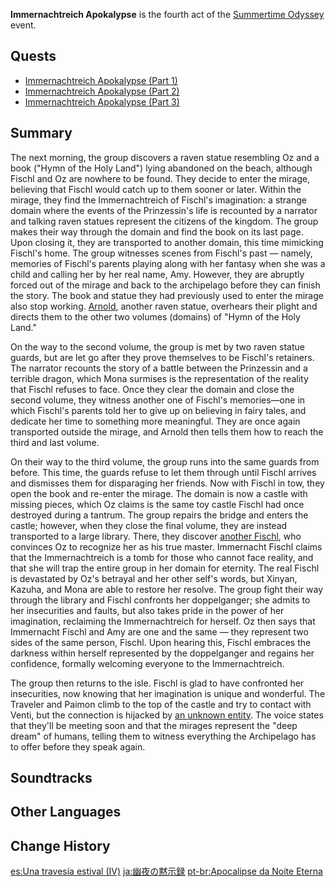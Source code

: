 {{Act Infobox
|image          = Summertime Odyssey Chapter.png
|type           = Story
|event_name     = Summertime Odyssey
|actNum         = IV
|actType        = None
|prev           = Blazin' Trails
|next           = The Ancient Azure Stars
}}
'''Immernachtreich Apokalypse''' is the fourth act of the [[Summertime Odyssey]] event.

==Quests==
* [[Immernachtreich Apokalypse (Part 1)]]
* [[Immernachtreich Apokalypse (Part 2)]]
* [[Immernachtreich Apokalypse (Part 3)]]

==Summary==
The next morning, the group discovers a raven statue resembling Oz and a book ("Hymn of the Holy Land") lying abandoned on the beach, although Fischl and Oz are nowhere to be found. They decide to enter the mirage, believing that Fischl would catch up to them sooner or later. Within the mirage, they find the Immernachtreich of Fischl's imagination: a strange domain where the events of the Prinzessin's life is recounted by a narrator and talking raven statues represent the citizens of the kingdom. The group makes their way through the domain and find the book on its last page. Upon closing it, they are transported to another domain, this time mimicking Fischl's home. The group witnesses scenes from Fischl's past — namely, memories of Fischl's parents playing along with her fantasy when she was a child and calling her by her real name, Amy. However, they are abruptly forced out of the mirage and back to the archipelago before they can finish the story. The book and statue they had previously used to enter the mirage also stop working. [[Arnold]], another raven statue, overhears their plight and directs them to the other two volumes (domains) of "Hymn of the Holy Land."

On the way to the second volume, the group is met by two raven statue guards, but are let go after they prove themselves to be Fischl's retainers. The narrator recounts the story of a battle between the Prinzessin and a terrible dragon, which Mona surmises is the representation of the reality that Fischl refuses to face. Once they clear the domain and close the second volume, they witness another one of Fischl's memories—one in which Fischl's parents told her to give up on believing in fairy tales, and dedicate her time to something more meaningful. They are once again transported outside the mirage, and Arnold then tells them how to reach the third and last volume.

On their way to the third volume, the group runs into the same guards from before. This time, the guards refuse to let them through until Fischl arrives and dismisses them for disparaging her friends. Now with Fischl in tow, they open the book and re-enter the mirage. The domain is now a castle with missing pieces, which Oz claims is the same toy castle Fischl had once destroyed during a tantrum. The group repairs the bridge and enters the castle; however, when they close the final volume, they are instead transported to a large library. There, they discover [[Immernacht Fischl|another Fischl]], who convinces Oz to recognize her as his true master. Immernacht Fischl claims that the Immernachtreich is a tomb for those who cannot face reality, and that she will trap the entire group in her domain for eternity. The real Fischl is devastated by Oz's betrayal and her other self's words, but Xinyan, Kazuha, and Mona are able to restore her resolve. The group fight their way through the library and Fischl confronts her doppelganger; she admits to her insecurities and faults, but also takes pride in the power of her imagination, reclaiming the Immernachtreich for herself. Oz then says that Immernacht Fischl and Amy are one and the same — they represent two sides of the same person, Fischl. Upon hearing this, Fischl embraces the darkness within herself represented by the doppelganger and regains her confidence, formally welcoming everyone to the Immernachtreich.

The group then returns to the isle. Fischl is glad to have confronted her insecurities, now knowing that her imagination is unique and wonderful. The Traveler and Paimon climb to the top of the castle and try to contact with Venti, but the connection is hijacked by [[Lesser Lord Kusanali|an unknown entity]]. The voice states that they'll be meeting soon and that the mirages represent the "deep dream" of humans, telling them to witness everything the Archipelago has to offer before they speak again.

==Soundtracks==
{{Soundtracks by Category Table|type=quest}}

==Other Languages==
{{Other Languages
|en        = Immernachtreich Apokalypse
|zhs       = 幽夜默示录
|zhs_rm    = Yōuyè Mòshì-lù
|zht       = 幽夜默示錄
|zht_rm    = Yōuyè Mòshì-lù
|zh_tl     = Records of Immernacht Apocalypse
|zhja_note = {{Lang|zh=默示录|ja=黙示録|ja_lit=Records of Apocalypse}} refers to the ''{{w|Book of Revelation}}'', the final book of the ''{{w|New Testament}}'' of the ''{{w|Bible}}''. {{zh|幽夜|tl=Immernacht|lit=Serene-Night}} refers to the {{Lang|[[Immernachtreich]]|zh=幽夜净土|ja=幽夜浄土}}.
|ja        = 幽夜の黙示録
|ja_rm     = Yuuya no Mokushiroku{{Assumed}}
|ja_tl     = Records of Immernacht Apocalypse
|ko        = 유야 묵시록
|ko_tl     = Lonely Night Apocalypse
|es        = Apocalipsis de la Noche Eterna
|es_tl     = Apocalypse of the Eternal Night
|fr        = Apocalypse de la nuit éternelle
|fr_tl     = Apocalypse of the Eternal Night
|ru        = Апокалипсис вечной ночи
|ru_tl     = Eternal Night Apocalypse
|th        = วิวรณ์แห่งราตรีบริสุทธิ์
|th_rm     = Vivorn haeng Ratree Borisut
|th_tl     = Revelation of Untainted Midnight
|vi        = Khúc Khải Huyền U Ám
|vi_tl     = Revelation of Dark Apocalypse
|de        = Apokalypse des Immernachtreichs
|de_tl     = Apocalypse of the Immernachtreich
|id        = Pewahyuan Immernachtreich
|id_tl     = Revelation of Immernachtreich
|pt        = Apocalipse da Noite Eterna
|pt_tl     = Apocalypse of the Eternal Night
|tr        = Immernachtreich Kıyameti
|tr_tl     = 
|it        = Immernachtreich Apokalypse
}}

==Change History==
{{Change History|2.8}}

[[es:Una travesía estival (IV)]]
[[ja:幽夜の黙示録]]
[[pt-br:Apocalipse da Noite Eterna]]